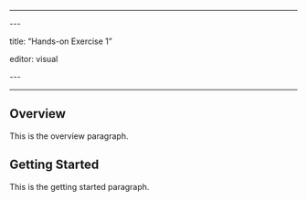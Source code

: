 ------------------------------------------------------------------------

\-\--

title: "Hands-on Exercise 1 "

editor: visual

\-\--

------------------------------------------------------------------------

## Overview

This is the overview paragraph.

## Getting Started

This is the getting started paragraph.

